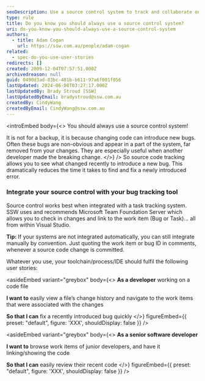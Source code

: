 ```yaml
---
seoDescription: Use a source control system to track and collaborate on code changes, reducing bug introduction and fixing time.
type: rule
title: Do you know you should always use a source control system?
uri: do-you-know-you-should-always-use-a-source-control-system
authors:
  - title: Adam Cogan
    url: https://ssw.com.au/people/adam-cogan
related:
  - spec-do-you-use-user-stories
redirects: []
created: 2009-12-04T07:57:51.000Z
archivedreason: null
guid: 0490d3ad-83bc-481b-b611-97a6f001f056
lastUpdated: 2024-06-08T03:27:17.000Z
lastUpdatedBy: Brady Stroud [SSW]
lastUpdatedByEmail: bradystroud@ssw.com.au
createdBy: CindyWang
createdByEmail: CindyWang@ssw.com.au
---
```


<introEmbed
  body={<>
You should always use a source control system!

It is not for a backup, it is because changing code can introduce new bugs. Often these bugs are non-obvious and appear in a part of the system, far removed from your changes. They are especially useful when another developer made the breaking change.
  </>}
/>
So source code tracking allows you to see what changed recently to introduce a new bug. This dramatically reduces the time it takes to find and fix a newly introduced error.

### Integrate your source control with your bug tracking tool

Source control works best when integrated with a task tracking system. SSW uses and recommends Microsoft Team Foundation Server which allows you to check in changes and link to the work item (Bug or Task)... all from within Visual Studio.

**Tip:** If your systems are not integrated automatically, you can still integrate manually by convention. Just quoting the work item or bug ID in comments, whenever a source code change is committed.

Whatever you use, your toolchain/process/IDE should fulfil the following user stories:

<asideEmbed
  variant="greybox"
  body={<>
    **As a developer** working on a code file

**I want to** easily view a file’s change history and navigate to the work items that were associated with the changes

**So that I can** fix a recently introduced bug quickly
  </>}
  figureEmbed={{
    preset: "default",
    figure: 'XXX',
    shouldDisplay: false
  }}
/>

<asideEmbed
  variant="greybox"
  body={<>
    **As a senior software developer**

**I want to** browse work items of junior developers, and have it linking/showing the code

**So that I can** easily review their recent code
  </>}
  figureEmbed={{
    preset: "default",
    figure: 'XXX',
    shouldDisplay: false
  }}
/>
